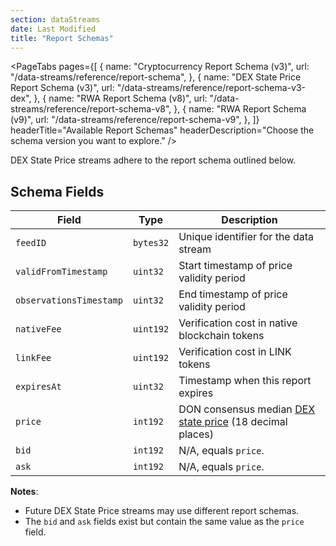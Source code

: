 ```yaml
---
section: dataStreams
date: Last Modified
title: "Report Schemas"
---
```



<DataStreams section="dsNotes" />

<PageTabs
  pages={[
    {
      name: "Cryptocurrency Report Schema (v3)",
      url: "/data-streams/reference/report-schema",
    },
    {
      name: "DEX State Price Report Schema (v3)",
      url: "/data-streams/reference/report-schema-v3-dex",
    },
    {
      name: "RWA Report Schema (v8)",
      url: "/data-streams/reference/report-schema-v8",
    },
    {
      name: "RWA Report Schema (v9)",
      url: "/data-streams/reference/report-schema-v9",
    },
  ]}
  headerTitle="Available Report Schemas"
  headerDescription="Choose the schema version you want to explore."
/>

DEX State Price streams adhere to the report schema outlined below.

## Schema Fields

| Field                   | Type      | Description                                                                                                |
| ----------------------- | --------- | ---------------------------------------------------------------------------------------------------------- |
| `feedID`                | `bytes32` | Unique identifier for the data stream                                                                      |
| `validFromTimestamp`    | `uint32`  | Start timestamp of price validity period                                                                   |
| `observationsTimestamp` | `uint32`  | End timestamp of price validity period                                                                     |
| `nativeFee`             | `uint192` | Verification cost in native blockchain tokens                                                              |
| `linkFee`               | `uint192` | Verification cost in LINK tokens                                                                           |
| `expiresAt`             | `uint32`  | Timestamp when this report expires                                                                         |
| `price`                 | `int192`  | DON consensus median [DEX state price](/data-streams/concepts/dex-state-price-streams) (18 decimal places) |
| `bid`                   | `int192`  | N/A, equals `price`.                                                                                       |
| `ask`                   | `int192`  | N/A, equals `price`.                                                                                       |

**Notes**:

- Future DEX State Price streams may use different report schemas.
- The `bid` and `ask` fields exist but contain the same value as the `price` field.
